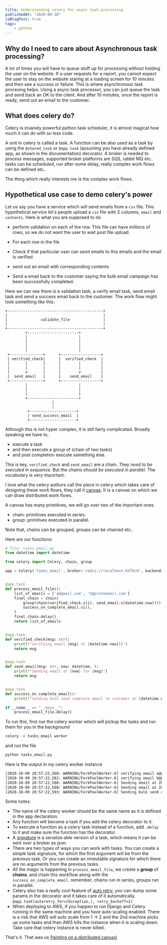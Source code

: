 ```yaml
---
title: Understanding celery for async task processing
publishedAt: "2020-09-30"
isBlogPost: true
tags:
    - python
---
```


## Why do I need to care about Asynchronous task processing?

A lot of times you will have to queue stuff up for processing without holding the user on the website. If a user requests
for a report, you cannot expect the user to stay on the website staring at a loading screen for 10 minutes and then see a success
or failure. This is where asynchronous task procesing helps. Using a async task processor, you can just queue the task and send
back an OK to the client. And after 10 minutes, once the report is ready, send out an email to the customer.

## What does celery do?

Celery is insanely powerful python task scheduler, it is almost magical how much it can do with so less code.

A unit in celery is called a task. A function can be also used as a task by using the `@shared_task` or `@app.task`
(assuming you have already defined app, as shown in the documentation) decorator. A broker is needed to process
messages, supported broker platforms are SQS, rabbit MQ etc.. tasks can be scheduled, run after some delay, really
complex work flows can be defined etc..

The thing which really interests me is the complex work flows.

## Hypothetical use case to demo celery's power

Let us say you have a service which will send emails from a `csv` file. This hypothetical service let's people upload a `csv` file
with 2 columns, `email` and `contents`. Here is what you are supposed to do

-   perform validation on each of the row. This file can have millions of rows, so we do not want the user to wait post
    file upload.

-   For each row in the file
-   Check if that particular user can send emails to this emails and the email is verified
-   send out an email with corresponding contents
-   Send a email back to the customer saying the bulk email campaign has been successfully completed.

Here we can see there is a validation task, a verify email task, send email task and send a success email back to the
customer. The work flow might look something like this:

```
+-------------------------------------------+
|                                           |
|               validate_file               |
|                                           |
+-------------------------------------------+
         +-----------------------+
         |                       |
         |                       |
         |                       |
         |                       |
 +---------------+      +------------------+
 | verified_check|      |  verified_check  |
 |       |       |      |        |         |
 |       |       |      |        |         |
 |       v       |      |        v         |
 |  send_email   |      |    send_email    |
 +---------------+      +------------------+
         |                       |
         |                       |
         |                       |
         +-----------------------+
                     |
                     |
          +---------------------+
          | send_success_email  |
          +---------------------+
```

Although this is not hyper complex, it is still fairly complicated. Broadly speaking we have to,

-   execute a task
-   and then execute a group of (chain of two tasks)
-   and post completion execute something else.

This is key, `verified_check` and `send_email` are a chain. They _need to be executed in sequence_. But the
_chains should be executed in parallel_. The vocabulary is very important.

I love what the celery authors call the piece in celery which takes care of designing these work flows, they call it
[canvas](https://docs.celeryproject.org/en/stable/userguide/canvas.html). It is a canvas on which we can draw
distributed work flows.

A canvas has many primitives, we will go over two of the important ones.

-   chain: primitives executed in series.
-   group: primitives executed in parallel.

Note that, chains can be grouped, groups can be chained etc..

Here are our functions:

```python
# file: tasks_email.py
from datetime import datetime

from celery import Celery, chain, group

app = Celery('tasks_email', broker='redis://localhost:6379/0', backend='redis')


@app.task
def process_email_file():
    list_of_emails = ['a@gmail.com', 'b@protonmail.com']
    final_chain = chain(
        group(chain(verified_check.s(i), send_email.s(datetime.now())) for i in list_of_emails),
        success_on_complete_email.si(),
    )
    final_chain.delay()
    return list_of_emails


@app.task
def verified_check(msg: str):
    print(f"verifying email {msg} at {datetime.now()}")
    return msg


@app.task
def send_email(msg: str, now: datetime, ):
    print(f"Sending email at {now} for {msg}")
    return msg


@app.task
def success_on_complete_email():
    print(f"Sending bulk send complete email to customer at {datetime.now()} !")

if __name__ == "__main__":
    process_email_file.delay()
```

To run this, first run the celery worker which will pickup the tasks and run them for you in the background

```bash
celery -A tasks_email worker
```

and run the file

```bash
python tasks_email.py
```

Here is the output in my celery worker instance

```bash
[2020-10-09 20:57:22,568: WARNING/ForkPoolWorker-6] verifying email a@gmail.com at 2020-10-09 20:57:22.568351
[2020-10-09 20:57:22,582: WARNING/ForkPoolWorker-6] verifying email b@protonmail.com at 2020-10-09 20:57:22.582849
[2020-10-09 20:57:22,586: WARNING/ForkPoolWorker-6] Sending email at 2020-10-09T20:57:22.525777 for a@gmail.com
[2020-10-09 20:57:22,588: WARNING/ForkPoolWorker-6] Sending email at 2020-10-09T20:57:22.526285 for b@protonmail.com
[2020-10-09 20:57:22,593: WARNING/ForkPoolWorker-6] Sending bulk send complete email to customer at 2020-10-09 20:57:22.593770 !
```

Some notes:

-   The name of the celery worker should be the same name as it is defined in the app declaration.
-   Any function will become a task if you add the celery decorator to it.
-   To execute a function as a _celery_ task instead of a function, add `.delay` to it and make sure the function has the
    decorator.
-   A [signature](https://docs.celeryproject.org/en/stable/userguide/canvas.html#signatures) is a serialize able version
    of a task, which means it can be sent over a broker as json.
-   There are two types of ways you can work with tasks. You can create a simple task signature, for which the first
    argument will be from the previous task. Or you can create an immutable signature for which there are no arguments
    from the previous tasks
-   All the magic is happening in `process_email_file`, we create a **group** of **chains**, and chain this workflow along
    with the `success_on_complete_email`. remember, chains run in series, groups run in parallel.
-   Celery also has a really cool feature of [auto
    retry](https://docs.celeryproject.org/en/master/userguide/tasks.html#automatic-retry-for-known-exceptions), you can
    dump some params in the decorator and it takes care of it automatically. `@app.task(autoretry_for=(Exception,), retry_backoff=2)`
-   When deploying to AWS, if you happen to run Django and Celery running in the same machine and you have auto-scaling
    enabled. There is a risk that AWS will auto scale from 1 -> 2 and the 2nd machine picks up some tasks and then AWS
    kills the instance when it is scaling down. Take care that celery instance is never killed.

That's it. That was us [Painting on a distributed canvas!](https://celery-workflows.herokuapp.com)
